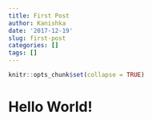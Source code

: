 ```yaml
---
title: First Post
author: Kanishka
date: '2017-12-19'
slug: first-post
categories: []
tags: []
---
```


```r
knitr::opts_chunk$set(collapse = TRUE)
```

# Hello World!

